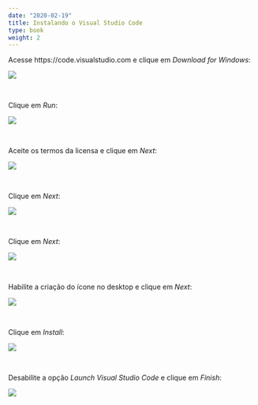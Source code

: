 ```yaml
---
date: "2020-02-19"
title: Instalando o Visual Studio Code
type: book
weight: 2
---
```


Acesse https://code.visualstudio.com e clique em *Download for Windows*:

![](/materials/git-for-windows/img/vscode-001.png)

<br>

Clique em *Run*:

![](/materials/git-for-windows/img/vscode-002.png)

<br>

Aceite os termos da licensa e clique em *Next*:

![](/materials/git-for-windows/img/vscode-003.png)

<br>

Clique em *Next*:

![](/materials/git-for-windows/img/vscode-005.png)

<br>

Clique em *Next*:

![](/materials/git-for-windows/img/vscode-006.png)

<br>

Habilite a criação do ícone no desktop e clique em *Next*:

![](/materials/git-for-windows/img/vscode-007.png)

<br>

Clique em *Install*:

![](/materials/git-for-windows/img/vscode-008.png)

<br>

Desabilite a opção *Launch Visual Studio Code* e clique em *Finish*:

![](/materials/git-for-windows/img/vscode-009.png)
